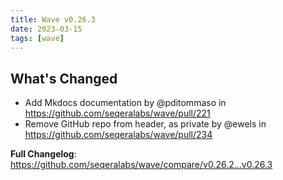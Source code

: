 ```yaml
---
title: Wave v0.26.3
date: 2023-03-15
tags: [wave]
---
```


## What's Changed
* Add Mkdocs documentation  by @pditommaso in https://github.com/seqeralabs/wave/pull/221
* Remove GitHub repo from header, as private by @ewels in https://github.com/seqeralabs/wave/pull/234


**Full Changelog**: https://github.com/seqeralabs/wave/compare/v0.26.2...v0.26.3
